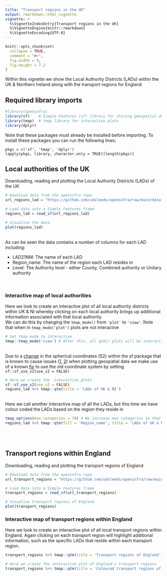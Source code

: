 ```yaml
---
title: "Transport regions in the UK"
output: rmarkdown::html_vignette
vignette: >
  %\VignetteIndexEntry{Transport regions in the UK}
  %\VignetteEngine{knitr::rmarkdown}
  %\VignetteEncoding{UTF-8}
---
```


```r
knitr::opts_chunk$set(
  collapse = TRUE,
  comment = "#>",
  fig.width = 9,
  fig.height = 7.2
)
```

Within this vignette we show the Local Authority Districts (LADs) within the UK & Northern Ireland along with the transport regions for England

## Required library imports

```r
#library(openinfra)
library(sf)    # Simple Features (sf) library for storing geospatial data 
library(tmap)  # tmap library for interactive plots
library(dplyr) 
```
Note that these packages must already be installed before importing. To install these packages you can run the following lines: 
```
pkgs = c('sf', 'tmap', 'dplyr')
lapply(pkgs, library, character.only = TRUE)[length(pkgs)]
```
## Local authorities of the UK

Downloading, reading and plotting the Local Authority Districts (LADs) of the UK

```r
# Download data from the openinfra repo
url_regions_lad = "https://github.com/udsleeds/openinfra/raw/main/data-small/lads_joined_2021.geojson"

# Load data into a Simple Features frame
regions_lad = read_sf(url_regions_lad)

# Visualise the data
plot(regions_lad)
```
<br>
As can be seen the data contains a number of columns for each LAD including: 

* LAD21NM:      The name of each LAD
* Region_name:  The name of the region each LAD resides in
* Level:        The Authority level - either County, Combined authority or Unitary authority

<br>

### Interactive map of local authorities
Here we look to create an interactive plot of all local authority districts within UK & NI whereby clicking on each local authority brings up additional information associated with that local authority. <br> We can do this by changing the ```tmap_mode()``` from `'plot'` to `'view'`. Note that when in `tmap_mode('plot')` plots are not interactive
```r
# Set tmap mode to interactive
tmap::tmap_mode('view') # After this, all qtm() plots will be interactive
```
<br> Due to a [change](https://github.com/r-spatial/sf/issues/1649#issuecomment-860231045) in the spherical coordinates (S2) within the sf package that is known to cause issues ([1](https://github.com/r-tmap/tmap/issues/577), [2](https://github.com/r-tmap/tmap/issues/571)) when plotting geospatial data we make use of a known [fix](https://github.com/r-spatial/sf/issues/1649#issuecomment-860231045) to use the old coordinate system by setting `sf::sf_use_s2(use_s2 = FALSE)`
```r
# Here we create the  interactive plots
sf::sf_use_s2(use_s2 = FALSE)
regions_lad %>% tmap::qtm(title = 'LADs of UK & NI')
```
<br> Here we call another interactive map of all the LADs, but this time we have colour coded the LADs based on the region they reside in
```r
tmap_options(max.categories = 78) # We increase max categories so that every transport region has its own colour
regions_lad %>% tmap::qtm(fill = 'Region_name', title = 'LADs of UK & NI coloured by region')
```
<br><br>

## Transport regions within England

Downloading, reading and plotting the transport regions of England

```r
# Download data from the openinfra repo
url_transport_regions = "https://github.com/udsleeds/openinfra/raw/main/data-small/regions_new.geojson"

# Load data into a Simple Features frame
transport_regions = read_sf(url_transport_regions)

# Visualise transport regions of England
plot(transport_regions)
```

### Interactive map of transport regions within England
Here we look to create an interactive plot of all local transport regions within England. Again clicking on each transport region will highlight additional information, such as the specific LADs that reside within each transport region.
```r
transport_regions %>% tmap::qtm(title = 'Transport regions of England')
```

```r
# Here we create the interactive plot of England's transport regions
transport_regions %>% tmap::qtm(title = 'Coloured transport regions of England', fill = 'Region_name')
```
